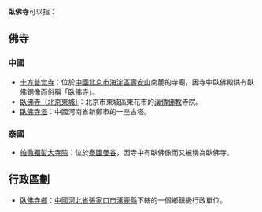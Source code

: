 '''臥佛寺'''可以指：

==佛寺==
===中國===
*[[十方普觉寺|十方普觉寺]]：位於[[中華人民共和國|中國]][[北京市|北京市]][[海淀區|海淀區]][[壽安山|壽安山]]南麓的寺廟，因寺中臥佛殿供有臥佛銅像而俗稱「臥佛寺」。
*[[臥佛寺_(北京東城)|臥佛寺（北京東城）]]：北京市東城區東花市的[[漢傳佛教|漢傳佛教]]寺院。
*[[臥佛寺塔|臥佛寺塔]]：中國河南省新鄭市的一座古塔。

===泰國===
*[[帕徹獨彭大寺院|帕徹獨彭大寺院]]：位於[[泰國|泰國]][[曼谷|曼谷]]，因寺中有臥佛像而又被稱為臥佛寺。

==行政區劃==
*[[臥佛寺鄉|臥佛寺鄉]]：[[中華人民共和國|中國]][[河北省|河北省]][[張家口市|張家口市]][[涿鹿縣|涿鹿縣]]下轄的一個鄉鎮級行政單位。

{{disambig}}